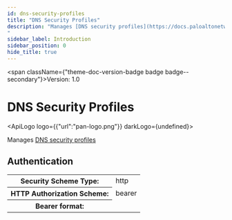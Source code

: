 ```yaml
---
id: dns-security-profiles
title: "DNS Security Profiles"
description: "Manages [DNS security profiles](https://docs.paloaltonetworks.com/network-security/security-policy/security-profiles/security-profile-dns-security)
"
sidebar_label: Introduction
sidebar_position: 0
hide_title: true
---
```



<span className={"theme-doc-version-badge badge badge--secondary"}>Version: 1.0</span>

# DNS Security Profiles

<ApiLogo logo={{"url":"pan-logo.png"}} darkLogo={undefined}></ApiLogo>

Manages [DNS security profiles](https://docs.paloaltonetworks.com/network-security/security-policy/security-profiles/security-profile-dns-security)


<div style={{"marginBottom":"2rem"}}><h2 id={"authentication"} style={{"marginBottom":"1rem"}}>Authentication</h2><Tabs><TabItem label={"Bearer"} value={"Bearer"}><div><table><tbody><tr><th>Security Scheme Type:</th><td>http</td></tr><tr><th>HTTP Authorization Scheme:</th><td>bearer</td></tr><tr><th>Bearer format:</th><td></td></tr></tbody></table></div></TabItem></Tabs></div>
      
